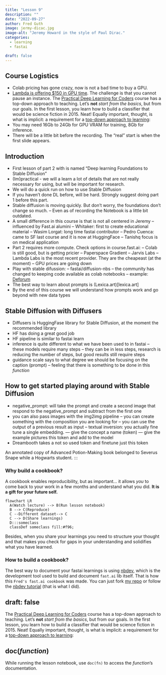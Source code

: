 ```yaml
---
title: "Lesson 9"
description: ""
date: "2022-09-27"
author: Fred Guth
image: jermy-dicac.jpg
image-alt: "Jeremy Howard in the style of Paul Dirac."
categories:
  - learning
  - fastai

draft: false
---
```


## Course Logistics
- Colab pricing has gone crazy, now is not a bad time to buy a GPU.
- [Lambda is offering $150 in GPU time](https://forums.fast.ai/t/lambda-gpu-cloud-for-deep-learning-a100s-at-1-10-gpu-hr-150-sign-up-credit/100942/4).  The challenge is that you cannot pause an instance.
The [Practical Deep Learning for Coders](https://course.fast.ai/) course has a top-down approach to teaching.  Let's **not** *start from the basics*, but from our goals. In the first lesson, you learn how to build a classifier that would be science fiction in 2015. Neat! Equally important, thought, is what is implicit: a requirement for a [top-down approach to learning](https://forums.fast.ai/t/learning-strategy-for-top-down-approach/66173):
- You may need 16Gb to 24Gb for GPU VRAM for training, 8Gb for inference.
- There will be a little bit before the recording. The "real" start is when the first slide appears.

## Introduction
- First lesson of part 2 with is named "Deep learning Foundations to Stable Diffusion"
- (Im)practical - we will a learn a lot of details that are not really necessary for using, but will be important for research.
- We will do a quick run on how to use Stable Diffusion
- If you haven't done DL before, will be hard. Strongly suggest doing part 1 before this part.
- Stable diffusion is moving quickly. But don't worry, the foundations don't change so much.
-- Even as of recording the Notebook is a little bit outdated.
- A small difference in this course is that is not all centered in Jeremy
-- influenced by Fast.ai alumini
-- Whitaker: first to create educational material
-- Wasim Lorgat: long time fastai contributor
-- Pedro Cuenca: came to SF last course and it is now at HuggingFace
-- Tanishq focus is on medical application
- Part 2 requires more compute. Check options in course.fast.ai:
-- Colab is still good, but is getting pricier
-- Paperspace Gradient 
-- Jarvis Labs
-- Lambda Labs is the most recent provider. They are the cheapeast (at the moment)
-- GPU prices are going down
- Play with stable difussion:
--  fastai/diffusion-nbs
-- the community has changed to keeping code available as colab notebooks
-- example: [Deforum](https://deforum.github.io/)
- The best way to learn about prompts is (Lexica.art)[lexica.art]
- By the end of this course we will understand how prompts work and go beyond with new data types

## Stable Diffusion with Diffusers
- Diffusers is HuggingFase library for Stable Diffusion, at the moment the recommended library
- HF has doing a great good job
- HF pipeline is similar to fastai learn
- inference is quite different to what we have been used to in fastai
-- these models require many steps
-- they can be in less steps, research is reducing the number of steps, but good results still require steps
-  guidance scale says to what degree we should be focusing on the caption (prompt)
-- feeling that there is something to be done in this _function_

## How to get started playing around with Stable Diffusion
- negative_prompt: will take the prompt and create a second image that respond to the negative_prompt and subtract from the first one
- you can also pass images with the img2img pipeline
-- you can create something with the  composition you are looking for
-- you can use the output of a previous result as input
-- textual inversion: you actually fine tune a single embedding. 
--- give the concept a name (token)
--- give the example pictures this token and add to the model
- Dreambooth takes a not so used token and finetune just this token

An annotated copy of Advanced Potion-Making book belonged to Severus Snape while a Hogwarts student.
:::

### Why build a cookbook?
 A cookbook enables reproducibility, but as important... it allows _you_ to come back to your work in a few months and understand what you did. **It is a gift for your future self.**

```mermaid
flowchart LR
  A(Watch lecture) --> B(Run lesson notebook)
  B --> C(Reproduce)
  C --Different dataset--> C
  C --> D(Share learnings)
  D:::someclass
  classDef someclass fill:#f96;

```
Besides, when you share your learnings you need to structure your thought and that makes you check for gaps in your understanding and solidifies what you have learned.

### How to build a cookbook?
The best way to document your fastai learnings is using [nbdev](nbdev.fast.ai), which is the development tool used to build and document `fast.ai` lib itself. That is how this `Fred's fast.ai cookbook` was made. You can just fork [my repo](https://github.com/fredguth/ffc) or follow the [nbdev tutorial](https://nbdev.fast.ai/tutorials/tutorial.html) (that is what I did).




draft: false
---

The [Practical Deep Learning for Coders](https://course.fast.ai/) course has a top-down approach to teaching.  Let's **not** *start from the basics*, but from our goals. In the first lesson, you learn how to build a classifier that would be science fiction in 2015. Neat! Equally important, thought, is what is implicit: a requirement for a [top-down approach to learning](https://forums.fast.ai/t/learning-strategy-for-top-down-approach/66173):

:::{.column-margin  .callout-tip}
## doc(_function_)
While running the lesson notebook, use `doc(fn)` to access the _function_'s documentation.
:::

